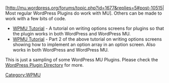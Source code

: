 [http://mu.wordpress.org/forums/topic.php?id=1677&replies=5#post-10515| Most regular WordPress Plugins do work with MU]. Others can be made to work with a few bits of code. 

* [http://wpmututorials.com/how-to/writing-plugins/ WPMU Tutorial] - A tutorial on writing options screens for plugins so that the plugin works in both WordPress and WordPress MU.
* [http://wpmututorials.com/how-to/option-arrays/ WPMU Tutorial] - Part 2 of the above tutorial on writing options screens showing how to implement an option array in an option screen. Also works in both WordPress and WordPress MU.

This is just a sampling of some WordPress MU Plugins. Please check the [http://wordpress.org/extend/plugins/ WordPress Plugin Directory] for more. 


[[Category:WPMU]]